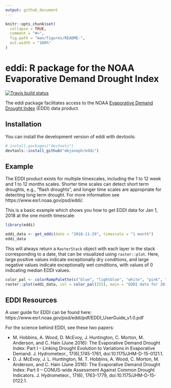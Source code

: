 ```yaml
---
output: github_document
---
```


<!-- README.md is generated from README.Rmd. Please edit that file -->

```r
knitr::opts_chunk$set(
  collapse = TRUE,
  comment = "#>",
  fig.path = "man/figures/README-",
  out.width = "100%"
)
```
# eddi: R package for the NOAA Evaporative Demand Drought Index

[![Travis build status](https://travis-ci.org/mbjoseph/eddi.svg?branch=master)](https://travis-ci.org/mbjoseph/eddi)

The eddi package facilitates access to the NOAA [Evaporative Demand Drought 
Index](https://www.esrl.noaa.gov/psd/eddi/) (EDDI) data product. 

## Installation

You can install the development version of eddi with devtools:

``` r
# install.packages("devtools")
devtools::install_github("mbjoseph/eddi")
```

## Example

The EDDI product exists for multiple timescales,  including the 1 to 12 week 
and 1 to 12 months scales. 
Shorter time scales can detect short term droughts, e.g., "flash droughts", 
and longer time scales are appropriate for detecting long term drought.
For more information see https://www.esrl.noaa.gov/psd/eddi/.

This is a basic example which shows you how to get EDDI data for Jan 1, 2018 at
the one month timescale:

```r
library(eddi)

eddi_data <- get_eddi(date = "2018-11-29", timescale = "1 month")
eddi_data
```

This will always return a `RasterStack` object with each layer in the stack 
corresponding to a date, that can be visualized using `raster::plot`. 
Here, large positive values indicate exceptionally dry conditions, and 
large negative values indicate exceptionally wet conditions, with values of 0
indicating median EDDI values.

```r
color_pal <- colorRampPalette(c("blue", "lightblue", "white", "pink", "red"))
raster::plot(eddi_data, col = color_pal(255), main = "EDDI data for 2018-11-29")
```

## EDDI Resources 

A user guide for EDDI can be found here: 
https://www.esrl.noaa.gov/psd/eddi/pdf/EDDI_UserGuide_v1.0.pdf

For the science behind EDDI, see these two papers: 

* M. Hobbins, A. Wood, D. McEvoy, J. Huntington, C. Morton, M. Anderson, and 
C. Hain (June 2016): The Evaporative Demand Drought Index: Part I – Linking 
Drought Evolution to Variations in Evaporative Demand. J. Hydrometeor., 
17(6),1745-1761, doi:10.1175/JHM-D-15-0121.1.  
* D. J. McEvoy, J. L. Huntington, M. T. Hobbins, A. Wood, C. Morton, 
M. Anderson, and C. Hain (June 2016): The Evaporative Demand Drought Index: 
Part II – CONUS-wide Assessment Against Common Drought Indicators. 
J. Hydrometeor., 17(6), 1763-1779, doi:10.1175/JHM-D-15-0122.1.
